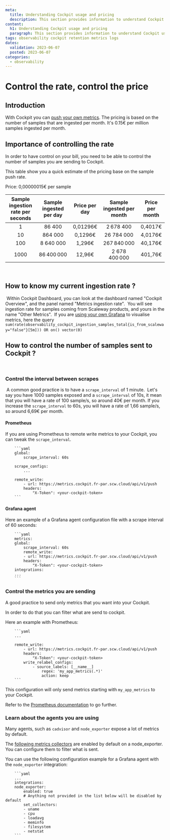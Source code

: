 ```yaml
---
meta:
  title: Understanding Cockpit usage and pricing
  description: This section provides information to understand Cockpit usage and pricing
content:
  h1: Understanding Cockpit usage and pricing
  paragraph: This section provides information to understand Cockpit usage and pricing
tags: observability cockpit retention metrics logs
dates:
  validation: 2023-06-07
  posted: 2023-06-07
categories:
  - observability
---
```


# Control the rate, control the price

## Introduction

With Cockpit you can [push your own metrics](https://www.scaleway.com/en/docs/observability/cockpit/how-to/send-metrics-logs-to-cockpit/).
The pricing is based on the number of samples that are ingested per month.
It's 0.15€ per million samples ingested per month.

## Importance of controlling the rate

In order to have control on your bill, you need to be able to control the number of samples you are sending to Cockpit.

This table show you a quick estimate of the pricing base on the sample push rate.

Price: 0,00000015€ per sample

| Sample ingestion rate per seconds | Sample ingested per day | Price per day | Sample ingested per month | Price per month |
|:---------------------------------:|:-----------------------:|:-------------:|:-------------------------:|:---------------:|
|                 1                 |         86 400          |   0,01296€    |         2 678 400         |     0,4017€     |
|                10                 |         864 000         |    0,1296€    |        26 784 000         |     4,0176€     |
|                100                |        8 640 000        |    1,296€     |        267 840 000        |     40,176€     |
|               1000                |       86 400 000        |    12,96€     |       2 678 400 000       |     401,76€     |
​
## How to know my current ingestion rate ?
​
Within Cockpit Dashboard, you can look at the dashboard named "Cockpit Overview", and the panel named "Metrics ingestion rate". 
​
You will see ingestion rate for samples coming from Scaleway products, and yours in the name "Other Metrics".
​
If you are [using your own Grafana](https://www.scaleway.com/en/docs/tutorials/using-own-grafana/) to visualise metrics, here the query `sum(rate(observability_cockpit_ingestion_samples_total{is_from_scaleway="false"}[5m])) OR on() vector(0)`
​
## How to control the number of samples sent to Cockpit ?
​
### Control the interval between scrapes
​
A common good practice is to have a `scrape_interval` of 1 minute.
​
Let's say you have 1000 samples exposed and a `scrape_interval` of 10s, it mean that you will have a rate of 100 sample/s, so around 40€ per month.
If you increase the `scrape_interval` to 60s, you will have a rate of 1,66 sample/s, so around 6,69€ per month.
​
#### Prometheus

If you are using Prometheus to remote write metrics to your Cockpit, you can tweak the `scrape_interval`.

        ```yaml
        global:
            scrape_interval: 60s
        
        scrape_configs:
            ...

        remote_write:
            - url: https://metrics.cockpit.fr-par.scw.cloud/api/v1/push
            headers:
                "X-Token": <your-cockpit-token>
        ```

#### Grafana agent

Here an example of a Grafana agent configuration file with a scrape interval of 60 seconds:

        ```yaml
        metrics:
        global:
            scrape_interval: 60s
            remote_write:
            - url: https://metrics.cockpit.fr-par.scw.cloud/api/v1/push
            headers:
                "X-Token": <your-cockpit-token>
        integrations:
        ...
        ```
### Control the metrics you are sending

A good practice to send only metrics that you want into your Cockpit.

In order to do that you can filter what are send to cockpit.

Here an example with Prometheus:

        ```yaml
        ...

        remote_write:
            - url: https://metrics.cockpit.fr-par.scw.cloud/api/v1/push
            headers:
                "X-Token": <your-cockpit-token>
            write_relabel_configs:
                - source_labels: [__name__]
                    regex: 'my_app_metrics(.*)'
                    action: keep
        ```

This configuration will only send metrics starting with `my_app_metrics` to your Cockpit.

Refer to the [Prometheus documentation]( https://prometheus.io/docs/prometheus/latest/configuration/configuration/#relabel_config) to go further.

### Learn about the agents you are using

Many agents, such as `cadvisor` and `node_exporter` expose a lot of metrics by default.

The [following metrics collectors](https://github.com/prometheus/node_exporter#enabled-by-default) are enabled by default on a node_exporter. You can configure them to filter what is sent. 

You can use the following configuration example for a Grafana agent with the `node_exporter` integration:

        ```yaml
        ...
        integrations:
        node_exporter:
            enabled: true
            # Anything not provided in the list below will be disabled by default
            set_collectors:
            - uname
            - cpu
            - loadavg
            - meminfo
            - filesystem
            - netstat
        ```
